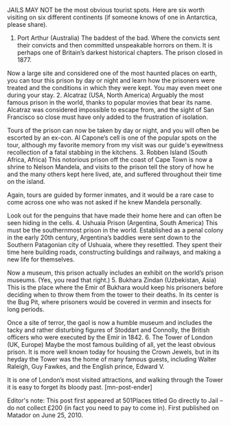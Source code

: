 JAILS MAY NOT be the most obvious tourist spots. Here are six worth visiting on six different continents (if someone knows of one in Antarctica, please share).
1. Port Arthur (Australia)
The baddest of the bad. Where the convicts sent their convicts and then committed unspeakable horrors on them. It is perhaps one of Britain’s darkest historical chapters. The prison closed in 1877.

Now a large site and considered one of the most haunted places on earth, you can tour this prison by day or night and learn how the prisoners were treated and the conditions in which they were kept. You may even meet one during your stay.
2. Alcatraz (USA, North America)
Arguably the most famous prison in the world, thanks to popular movies that bear its name. Alcatraz was considered impossible to escape from, and the sight of San Francisco so close must have only added to the frustration of isolation.

Tours of the prison can now be taken by day or night, and you will often be escorted by an ex-con. Al Capone’s cell is one of the popular spots on the tour, although my favorite memory from my visit was our guide's eyewitness recollection of a fatal stabbing in the kitchens.
3. Robben Island (South Africa, Africa)
This notorious prison off the coast of Cape Town is now a shrine to Nelson Mandela, and visits to the prison tell the story of how he and the many others kept here lived, ate, and suffered throughout their time on the island.

Again, tours are guided by former inmates, and it would be a rare case to come across one who was not asked if he knew Mandela personally.

Look out for the penguins that have made their home here and can often be seen hiding in the cells.
4. Ushuaia Prison (Argentina, South America)
This must be the southernmost prison in the world. Established as a penal colony in the early 20th century, Argentina’s baddies were sent down to the Southern Patagonian city of Ushuaia, where they resettled. They spent their time here building roads, constructing buildings and railways, and making a new life for themselves.

Now a museum, this prison actually includes an exhibit on the world’s prison museums. (Yes, you read that right.)
5. Bukhara Zindan (Uzbekistan, Asia)
This is the place where the Emir of Bukhara would keep his prisoners before deciding when to throw them from the tower to their deaths. In its center is the Bug Pit, where prisoners would be covered in vermin and insects for long periods.

Once a site of terror, the gaol is now a humble museum and includes the tacky and rather disturbing figures of Stoddart and Connolly, the British officers who were executed by the Emir in 1842.
6. The Tower of London (UK, Europe)
Maybe the most famous building of all, yet the least obvious prison. It is more well known today for housing the Crown Jewels, but in its heyday the Tower was the home of many famous guests, including Walter Raleigh, Guy Fawkes, and the English prince, Edward V.

It is one of London’s most visited attractions, and walking through the Tower it is easy to forget its bloody past. [mn-post-ender]

Editor's note: This post first appeared at 501Places titled Go directly to Jail – do not collect £200 (in fact you need to pay to come in). First published on Matador on June 25, 2010.